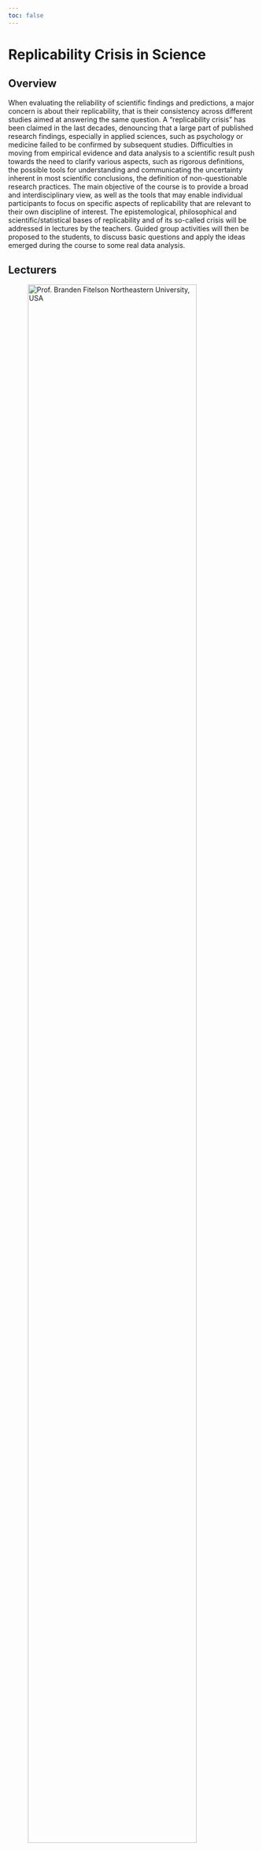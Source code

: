 ```yaml
---
toc: false
---
```


# Replicability Crisis in Science

## Overview

When evaluating the reliability of scientific findings and predictions, a major concern is about their replicability, that is their consistency across different studies aimed at answering the same question. A “replicability crisis” has been claimed in the last decades, denouncing that a large part of published research findings, especially in applied sciences, such as psychology or medicine failed to be confirmed by subsequent studies. Difficulties in moving from empirical evidence and data analysis to a scientific result push towards the need to clarify various aspects, such as rigorous definitions, the possible tools for understanding and communicating the uncertainty inherent in most scientific conclusions, the definition of non-questionable research practices. The main objective of the course is to provide a broad and interdisciplinary view, as well as the tools that may enable individual participants to focus on specific aspects of replicability that are relevant to their own discipline of interest. The epistemological, philosophical and scientific/statistical bases of replicability and of its so-called crisis will be addressed in lectures by the teachers. Guided group activities will then be proposed to the students, to discuss basic questions and apply the ideas emerged during the course to some real data analysis.

## Lecturers

::: {layout-ncol=3}

![Prof. [Branden Fitelson](https://cssh.northeastern.edu/faculty/branden-fitelson/) </br> Northeastern University, USA](files/fitelson.png){width=90%}

![Prof. [Giovanni Parmigiani](https://scholar.harvard.edu/parmigiani) </br> Harvard University, USA](files/parmigiani.jpg){width=90%}

![Dr. [Filippo Gambarota](https://filippogambarota.github.io) </br> University of Padova, Italy](files/gambarota.png){width=90%}

:::

## Program

A more detailed program will be available soon. <!-- TODO update -->

| **Day**    | **Hour**      | **Room** |
|------------|---------------|----------|
| 09/06/2025 | 09:00 - 17:00 | TBD      |
| 10/06/2025 | 09:00 - 17:00 | TBD      |
| 11/06/2025 | 09:00 - 17:00 | TDB      |

The school will take place at the [School of Psychology](https://www.psicologia.unipd.it/en/), Via Venezia, 12, 35131 Padova PD (University of Padova).

<center>
<iframe width="425" height="350" src="https://www.openstreetmap.org/export/embed.html?bbox=11.8908628821373%2C45.41036482025023%2C11.895342171192171%2C45.41200675122365&amp;layer=mapnik" style="border: 1px solid black"></iframe><br/><small><a href="https://www.openstreetmap.org/?#map=19/45.411186/11.893103">View Larger Map</a></small>
</center>

## Organizers

- [Department of Statistical Sciences](https://www.stat.unipd.it/), University of Padova
- PhD Course in [Psychological Sciences](https://dottorato.psy.unipd.it/en), University of Padova

### Organizing committee

- Prof. [Emanuele Aliverti](https://emanuelealiverti.github.io/), Department of Statistical Sciences
- Prof. [Gianmarco Altoè](https://www.unipd.it/en/contatti/rubrica/?detail=Y&ruolo=1&checkout=cerca&persona=ALTOE%27&key=6A8AF57C3282433554D456917489A756), Department of Developmental Psychology and Socialization
- Dr. [Margherita Calderan](https://dpg.unipd.it/calderan-margherita), Department of General Psychology
- Dr. [Filippo Gambarota](https://filippogambarota.github.io/), Department of Developmental Psychology and Socialization
- Prof. [Bruno Scarpa](https://homes.stat.unipd.it/brunoscarpa/), Department of Statistical Sciences

</br>
</br>
</br>


::: {layout-ncol=3}

![](files/logo-dpss.bmp){width="40%"}

![](files/logo-stat.png){width="50%"}

![](files/logo-dpg.png){width="40%"}

:::